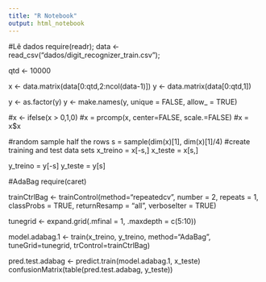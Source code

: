 ```yaml
---
title: "R Notebook"
output: html_notebook
---
```


#Lê dados
require(readr);
data <- read_csv("dados/digit_recognizer_train.csv");

qtd <- 10000

x <- data.matrix(data[0:qtd,2:ncol(data-1)])
y <- data.matrix(data[0:qtd,1])

y <- as.factor(y)
y <- make.names(y, unique = FALSE, allow_ = TRUE)

#x <- ifelse(x > 0,1,0)
#x = prcomp(x, center=FALSE, scale.=FALSE) 
#x = x$x

#random sample half the rows 
s = sample(dim(x)[1], dim(x)[1]/4)
#create training and test data sets
x_treino = x[-s,]
x_teste = x[s,]

y_treino = y[-s]
y_teste = y[s]



#AdaBag
require(caret)

trainCtrlBag <- trainControl(method="repeatedcv", number = 2, repeats = 1, classProbs = TRUE, returnResamp = "all", verboseIter = TRUE)

tunegrid <- expand.grid(.mfinal = 1, .maxdepth = c(5:10))

model.adabag.1 <- train(x_treino, y_treino, method="AdaBag", tuneGrid=tunegrid, trControl=trainCtrlBag)

pred.test.adabag <- predict.train(model.adabag.1, x_teste)
confusionMatrix(table(pred.test.adabag, y_teste))